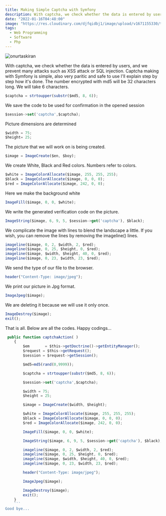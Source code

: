 ```yaml
---
title: Making Simple Captcha with Symfony
description: With captcha, we check whether the data is entered by users, and we prevent many attacks such as XSS attack or SQL injection. Captcha making with Symfony is simple, also
date: "2022-01-16T04:48:00"
image: "https://res.cloudinary.com/djfqidbj1/image/upload/v1671155330/tfsjfticcp6goxt6cokv.jpg"
tags:
  - Web Programming
  - Software
  - Php
---
```

<img className="w-full rounded-xl" src="https://res.cloudinary.com/djfqidbj1/image/upload/v1671155330/tfsjfticcp6goxt6cokv.jpg" alt="onurtaskiran" />

With captcha, we check whether the data is entered by users, and we prevent many attacks such as XSS attack or SQL injection. Captcha making with Symfony is simple, also very paritic and safe to use I'll explain step by step how it's done. The number encrypted with md5 will be 32 characters long. We will take 6 characters.

```javascript
$captcha = strtoupper(substr($md5, 8, 6));
```

We save the code to be used for confirmation in the opened session

```javascript
$session->set('captcha',$captcha);
```

Picture dimensions are determined

```javascript
$width = 75;
$height= 25;
```
The picture that we will work on is being created.
```javascript
$image = ImageCreate($en, $boy);
```
We create White, Black and Red colors. Numbers refer to colors.
```javascript
$white = ImageColorAllocate($image, 255, 255, 255);
$black = ImageColorAllocate($image, 0, 0, 0);
$red = ImageColorAllocate($image, 242, 0, 0);
```
Here we make the background white

```javascript
ImageFill($image, 0, 0, $white);
```
We write the generated verification code on the picture.

```javascript
ImageString($image, 6, 9, 5, $session->get('captcha'), $black);
```
We complicate the image with lines to blend the landscape a little. If you wish, you can remove the lines by removing the imageline() lines.

```javascript
imageline($image, 0, 2, $width, 2, $red);
imageline($image, 0, 25, $height, 0, $red);
imageline($image, $width, $height, 40, 0, $red);
imageline($image, 0, 23, $width, 23, $red);
```
We send the type of our file to the browser.

```javascript
header("Content-Type: image/jpeg");
```

We print our picture in Jpg format.

```javascript
ImageJpeg($image);
```
We are deleting it because we will use it only once.

```javascript
ImageDestroy($image);
exit();
```
That is all. Below are all the codes. Happy codings...

```javascript
 public function captchaAction( )
    {
        $em       = $this->getDoctrine()->getEntityManager();
        $request = $this->getRequest();
        $session = $request->getSession();

        $md5=md5(rand(0,9999));

        $captcha = strtoupper(substr($md5, 8, 6));

        $session->set('captcha',$captcha);

        $width = 75;
        $height = 25;

        $image = ImageCreate($width, $height);

        $white = ImageColorAllocate($image, 255, 255, 255);
        $black = ImageColorAllocate($image, 0, 0, 0);
        $red = ImageColorAllocate($image, 242, 0, 0);

        ImageFill($image, 0, 0, $white);

        ImageString($image, 6, 9, 5, $session->get('captcha'), $black);

        imageline($image, 0, 2, $width, 2, $red);
        imageline($image, 0, 25, $height, 0, $red);
        imageline($image, $width, $height, 40, 0, $red);
        imageline($image, 0, 23, $width, 23, $red);

        header("Content-Type: image/jpeg");

        ImageJpeg($image);

        ImageDestroy($image);
        exit();
    }
    ```
Good bye...